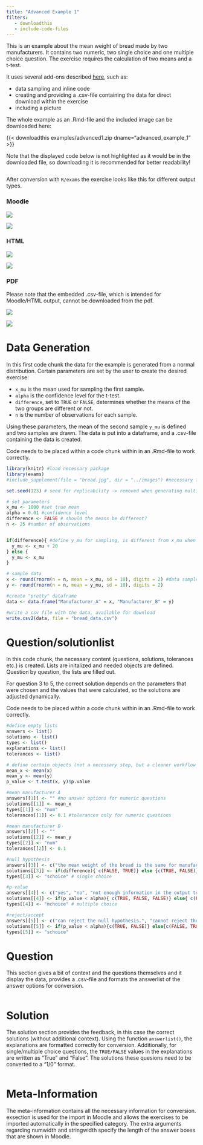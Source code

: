 ```yaml
---
title: "Advanced Example 1"
filters:
   - downloadthis
   - include-code-files
---
```


This is an example about the mean weight of bread made by two manufacturers. It contains two numeric, two single choice and one multiple choice question. The exercise requires the calculation of two means and a t-test. 

It uses several add-ons described [here](add-ons.qmd), such as: 

- data sampling and inline code 
- creating and providing a .csv-file containing the data for direct download within the exercise 
- including a picture 


The whole example as an .Rmd-file and the included image can be downloaded here: 

{{< downloadthis examples/advanced1.zip dname="advanced_example_1" >}}

::: {.callout-tip title="Example Code" collapse="true"}
Note that the displayed code below is not highlighted as it would be in the downloaded file, so downloading it is recommended for better readability!

```.markdown
```
::: 

After conversion with `R/exams` the exercise looks like this for different output types. 

::: {.panel-tabset}

### Moodle 

![](images/adv1_moodle1.png)

![](images/adv1_moodle2.png)

### HTML 

![](images/adv1_html1.png)

![](images/adv1_html2.png)

### PDF 

::: callout-warning 
Please note that the embedded .csv-file, which is intended for Moodle/HTML output, cannot be downloaded from the pdf. 
:::

![](images/adv1_pdf1.png)

![](images/adv1_pdf2.png)
:::

# Data Generation 

In this first code chunk the data for the example is generated from a normal distribution. Certain parameters are set by the user to create the desired exercise: 

- `x_mu` is the mean used for sampling the first sample.
- `alpha` is the confidence level for the t-test. 
- `difference`, set to `TRUE` or `FALSE`, determines whether the means of the two groups are different or not. 
- `n` is the number of observations for each sample. 

Using these parameters, the mean of the second sample `y_mu`  is defined and two samples are drawn. The data is put into a dataframe, and a .csv-file containing the data is created. 

::: callout-important
Code needs to be placed within a code chunk within in an .Rmd-file to work correctly.
:::

```r
library(knitr) #load necessary package 
library(exams)
#include_supplement(file = "bread.jpg", dir = "../images") #necessary for including images

set.seed(123) # seed for replicability -> removed when generating multiple differnt exercises !!!

# set parameters 
x_mu <- 1000 #set true mean 
alpha = 0.01 #confidence level 
difference <- FALSE # should the means be different? 
n <- 25 #number of observations 


if(difference){ #define y_mu for sampling, is different from x_mu when the group means should be different 
  y_mu <- x_mu + 20 
} else {
  y_mu <- x_mu 
} 

# sample data 
x <- round(rnorm(n = n, mean = x_mu, sd = 10), digits = 2) #data sampled and rounded 
y <- round(rnorm(n = n, mean = y_mu, sd = 10), digits = 2) 

#create "pretty" dataframe 
data <- data.frame("Manufacturer_A" = x, "Manufacturer_B" = y)

#write a csv file with the data, available for download 
write.csv2(data, file = "bread_data.csv")
```


# Question/solutionlist 

In this code chunk, the necessary content (questions, solutions, tolerances etc.) is created. Lists are initalized and needed objects are defined. Question by question, the lists are filled out. 

For question 3 to 5, the correct solution depends on the parameters that were chosen and the values that were calculated, so the solutions are adjusted dynamically. 

::: callout-important
Code needs to be placed within a code chunk within in an .Rmd-file to work correctly.
:::

```r
#define empty lists 
answers <- list() 
solutions <- list() 
types <- list() 
explanations <- list() 
tolerances <- list() 

# define certain objects (not a necessary step, but a cleaner workflow for complex examples)
mean_x <- mean(x)
mean_y <- mean(y)
p_value <- t.test(x, y)$p.value

#mean manufacturer A 
answers[[1]] <- "" #no answer options for numeric questions
solutions[[1]] <- mean_x
types[[1]] <- "num"
tolerances[[1]] <- 0.1 #tolerances only for numeric questions 

#mean manufacturer B 
answers[[2]] <- ""
solutions[[2]] <- mean_y
types[[2]] <- "num"
tolerances[[2]] <- 0.1

#null hypothesis 
answers[[3]] <- c("the mean weight of the bread is the same for manufacturer A and B.", "the mean weight of the bread is different for manufacturer A and B.")  #answer options for single choice 
solutions[[3]] <- if(difference){ c(FALSE, TRUE)} else {c(TRUE, FALSE)} #answer dynamically adjusted depending on the parameters used 
types[[3]] <- "schoice" # single choice 

#p-value 
answers[[4]] <- c("yes", "no", "not enough information in the output to answer")
solutions[[4]] <- if(p_value < alpha){ c(TRUE, FALSE, FALSE)} else{ c(FALSE, TRUE, FALSE)} # answer dynamically adjusted 
types[[4]] <- "mchoice" # multiple choice 

#reject/accept 
answers[[5]] <- c("can reject the null hypothesis.", "cannot reject the null hypothesis.")
solutions[[5]] <- if(p_value < alpha){c(TRUE, FALSE)} else{c(FALSE, TRUE)}
types[[5]] <- "schoice"
```

# Question 

This section gives a bit of context and the questions themselves and it display the data, provides a .csv-file and formats the answerlist of the answer options for conversion. 

```.markdown
```

# Solution 

The solution section provides the feedback, in this case the correct solutions (without additional context). Using the function `answerlist()`, the explanations are formatted correctly for conversion. Additionally, for single/multiple choice questions, the `TRUE/FALSE` values in the explanations are written as "True" and "False". The solutions these quesions need to be converted to a "1/0" format. 

```.markdown
``` 

# Meta-Information 

The meta-information contains all the necessary information for conversion. exsection is used for the import in Moodle and allows the exercises to be imported automatically in the specified category. The extra arguments regarding numwidth and stringwidth specify the length of the answer boxes that are shown in Moodle.

```.markdown
```
